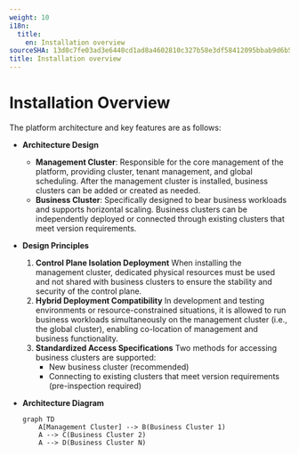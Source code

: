 ```yaml
---
weight: 10
i18n:
  title:
    en: Installation overview
sourceSHA: 13d0c7fe03ad3e6440cd1ad8a4602810c327b58e3df58412095bbab9d6b51b7a
title: Installation overview
---
```


# Installation Overview

The platform architecture and key features are as follows:

- **Architecture Design**

  - **Management Cluster**: Responsible for the core management of the platform, providing cluster, tenant management, and global scheduling. After the management cluster is installed, business clusters can be added or created as needed.
  - **Business Cluster**: Specifically designed to bear business workloads and supports horizontal scaling. Business clusters can be independently deployed or connected through existing clusters that meet version requirements.

- **Design Principles**

  1. **Control Plane Isolation Deployment**
     When installing the management cluster, dedicated physical resources must be used and not shared with business clusters to ensure the stability and security of the control plane.
  2. **Hybrid Deployment Compatibility**
     In development and testing environments or resource-constrained situations, it is allowed to run business workloads simultaneously on the management cluster (i.e., the global cluster), enabling co-location of management and business functionality.
  3. **Standardized Access Specifications**
     Two methods for accessing business clusters are supported:
     - New business cluster (recommended)
     - Connecting to existing clusters that meet version requirements (pre-inspection required)

- **Architecture Diagram**

  ```mermaid
  graph TD
      A[Management Cluster] --> B(Business Cluster 1)
      A --> C(Business Cluster 2)
      A --> D(Business Cluster N)
  ```

